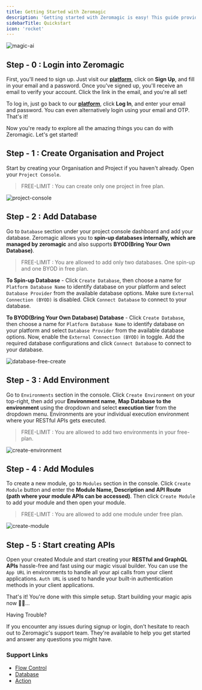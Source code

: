 ```yaml
---
title: Getting Started with Zeromagic 
description: 'Getting started with Zeromagic is easy! This guide provides you a quick view on how to start and setup your application for building your APIs.'
sidebarTitle: Quickstart
icon: 'rocket'
---
```


![magic-ai](/assets/images/getstarted-quickstart.png)


## Step - 0 : Login into Zeromagic

First, you'll need to sign up. Just visit our [**platform**](https://zeromagic.cloud/), click on **Sign Up**, and fill in your email and a password. Once you've signed up, you'll receive an email to verify your account. Click the link in the email, and you're all set!

To log in, just go back to our [**platform**](https://zeromagic.cloud/), click **Log In**, and enter your email and password. You can even alternatively login using your email and OTP. That's it! 

Now you're ready to explore all the amazing things you can do with Zeromagic. Let's get started!


## Step - 1 : Create Organisation and Project

Start by creating your Organisation and Project if you haven't already. Open your `Project Console`.

> FREE-LIMIT : You can create only one project in free plan.

![project-console](assets/images/project-console.png)


## Step - 2 : Add Database
Go to `Database` section under your project console dashboard and add your database. Zeromagic allows you to **spin-up databases internally, which are managed by zeromagic** and also supports **BYOD(Bring Your Own Database)**.

> FREE-LIMIT : You are allowed to add only two databases. One spin-up and one BYOD in free plan.

**To Spin-up Database** - Click `Create Database`, then choose a name for `Platform Database Name` to identify database on your platform and select `Database Provider` from the available database options. Make sure `External Connection (BYOD)` is disabled. Click `Connect Database` to connect to your database.

**To BYOD(Bring Your Own Database) Database** - Click `Create Database`, then choose a name for `Platform Database Name` to identify database on your platform and select `Database Provider` from the available database options. Now, enable the `External Connection (BYOD)` in toggle. Add the required database configurations and click `Connect Database` to connect to your database. 

![database-free-create](assets/images/create-free-db.png)

## Step - 3 : Add Environment
Go to `Environments` section in the console. Click `Create Environment` on your top-right, then add your **Environment name**, **Map Database to the environment** using the dropdown and select **execution tier** from the dropdown menu. Environments are your individual execution environment where your RESTful APIs gets executed.

> FREE-LIMIT : You are allowed to add two environments in your free-plan.

![create-environment](assets/images/create-free-db.png)

## Step - 4 : Add Modules
To create a new module, go to `Modules` section in the console. Click `Create Module` button and enter the **Module Name, Description and API Route (path where your module APIs can be accessed)**. Then click `Create Module` to add your module and then open your module.

> FREE-LIMIT : You are allowed to add one module under free plan.

![create-module](assets/images/create-free-db.png)

## Step - 5 : Start creating APIs
Open your created Module and start creating your **RESTful and GraphQL APIs** hassle-free and fast using our magic visual builder. You can use the `App URL` in environments to handle all your api calls from your client applications. `Auth URL` is used to handle your built-in authentication methods in your client applications.

That's it! You're done with this simple setup. Start building your magic apis now 🧙‍♂️...

<Note> 

Having Trouble?

If you encounter any issues during signup or login, don't hesitate to reach out to Zeromagic's support team. They're available to help you get started and answer any questions you might have.

</Note>


### Support Links

- [Flow Control](/restapi/flow-builder/blocks/flow-control/if-else)
- [Database](/restapi/flow-builder/blocks/database-blocks/create-records)
- [Action](/restapi/flow-builder/blocks/action-blocks/declare-variable)


